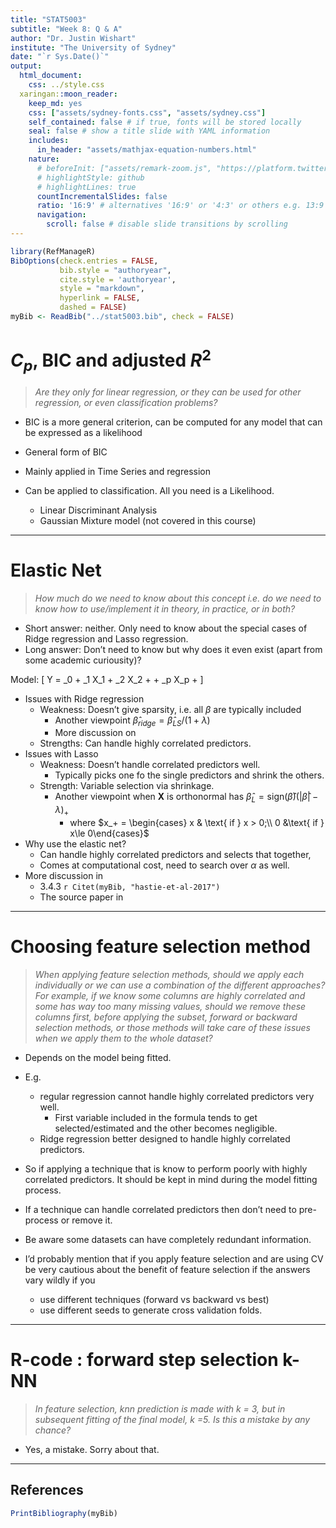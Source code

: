 ```yaml
---
title: "STAT5003"
subtitle: "Week 8: Q & A"
author: "Dr. Justin Wishart"
institute: "The University of Sydney"
date: "`r Sys.Date()`"
output:
  html_document:
    css: ../style.css
  xaringan::moon_reader:
    keep_md: yes
    css: ["assets/sydney-fonts.css", "assets/sydney.css"]
    self_contained: false # if true, fonts will be stored locally
    seal: false # show a title slide with YAML information
    includes:
      in_header: "assets/mathjax-equation-numbers.html"
    nature:
      # beforeInit: ["assets/remark-zoom.js", "https://platform.twitter.com/widgets.js"]
      # highlightStyle: github
      # highlightLines: true
      countIncrementalSlides: false
      ratio: '16:9' # alternatives '16:9' or '4:3' or others e.g. 13:9
      navigation:
        scroll: false # disable slide transitions by scrolling
---
```


```r
library(RefManageR)
BibOptions(check.entries = FALSE, 
           bib.style = "authoryear", 
           cite.style = 'authoryear', 
           style = "markdown",
           hyperlink = FALSE, 
           dashed = FALSE)
myBib <- ReadBib("../stat5003.bib", check = FALSE)
```


# $C_p$, BIC and adjusted $R^2$

> _Are they only for linear regression, or they can be used for other regression, or even classification problems?_

* BIC is a more general criterion, can be computed for any model that can be expressed as a likelihood

* General form of BIC

\begin{align*}
  BIC &= - 2 \log_e L(\widehat{\theta}|\text{Data}) + 2k \log_e n\\
    &= - 2 \text{log likelihood} + \text{Penalty}
\end{align*}

* Mainly applied in Time Series and regression

* Can be applied to classification. All you need is a Likelihood.
    - Linear Discriminant Analysis
    - Gaussian Mixture model (not covered in this course)
    

---

# Elastic Net

> _How much do we need to know about this concept i.e. do we need to know how to use/implement it in theory, in practice, or in both?_

* Short answer: neither. Only need to know about the special cases of Ridge regression and Lasso regression.
* Long answer: Don't need to know but why does it even exist (apart from some academic curiousity)?

Model: 
\[ 
  Y = \beta_0 + \beta_1 X_1 + \beta_2 X_2 + \dots + \beta_p X_p + \varepsilon
\]

* Issues with Ridge regression
  - Weakness: Doesn't give sparsity, i.e. all $\beta$ are typically included
    - Another viewpoint $\widehat \beta_{ridge} = \widehat \beta_{LS}/(1 + \lambda)$
    - More discussion on 
  - Strengths: Can handle highly correlated predictors.

* Issues with Lasso
  - Weakness: Doesn't handle correlated predictors well.
    - Typically picks one fo the single predictors and shrink the others.
  - Strength: Variable selection via shrinkage.
    - Another viewpoint when $\boldsymbol{X}$ is orthonormal has $\widehat \beta_L = \text{sign}(\widehat \beta)(|\widehat \beta| - \lambda)_+$
        - where $x_+ = \begin{cases} x & \text{ if } x > 0;\\ 0 &\text{ if } x\le 0\end{cases}$
  
* Why use the elastic net?
    - Can handle highly correlated predictors and selects that together,
    - Comes at computational cost, need to search over $\alpha$ as well.

  
* More discussion in 
    - 3.4.3 `r Citet(myBib, "hastie-et-al-2017")`
    - The source paper in 

---

# Choosing feature selection method

> _When applying feature selection methods, should we apply each individually or we can use a combination of the different approaches? For example, if we know some columns are highly correlated and some has way too many missing values, should we remove these columns first, before applying the subset, forward or backward selection methods, or those methods will take care of these issues when we apply them to the whole dataset?_

* Depends on the model being fitted.
* E.g. 
  - regular regression cannot handle highly correlated predictors very well.
    - First variable included in the formula tends to get selected/estimated and the other becomes negligible.
  - Ridge regression better designed to handle highly correlated predictors.
* So if applying a technique that is know to perform poorly with highly correlated predictors. It should be kept in mind during the model fitting process.
* If a technique can handle correlated predictors then don't need to pre-process or remove it.

* Be aware some datasets can have completely redundant information.

* I'd probably mention that if you apply feature selection and are using CV be very cautious about the benefit of feature selection if the answers vary wildly if you
  - use different techniques (forward vs backward vs best)
  - use different seeds to generate cross validation folds.


---

# R-code : forward step selection k-NN

> _In feature selection, knn prediction is made with k = 3, but in subsequent fitting of the final model, k =5. Is this a mistake by any chance?_

* Yes, a mistake. Sorry about that.

---

## References

```r
PrintBibliography(myBib)
```
